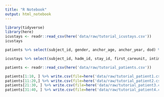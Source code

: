```yaml
---
title: "R Notebook"
output: html_notebook
---
```

```r
library(tidyverse)
library(here)
icustays <- readr::read_csv(here('data/raw/tutorial_icustays.csv'))
icustays
```
```r
patients %>% select(subject_id, gender, anchor_age, anchor_year, dod) %>% write.csv(file=here('data/raw/tutorial_patients.csv'), row.names = FALSE)
```

```r
icustays %>% select(subject_id, hadm_id, stay_id, first_careunit, intime, outtime, los) %>% write.csv(file=here('data/raw/tutorial_icustays.csv'), row.names = FALSE)
```

```r
patients <- readr::read_csv(here('data/raw/tutorial_patients.csv'))
```

```r
patients[1:10, ] %>% write.csv(file=here('data/raw/tutorial_patient1.csv'), row.names = FALSE)
patients[11:20,] %>% write.csv(file=here('data/raw/tutorial_patient2.csv'), row.names = FALSE)
patients[21:30, ] %>% write.csv(file=here('data/raw/tutorial_patient3.csv'), row.names = FALSE)
patients[31:40, ] %>% write.csv(file=here('data/raw/tutorial_patient4.csv'), row.names = FALSE)
```
